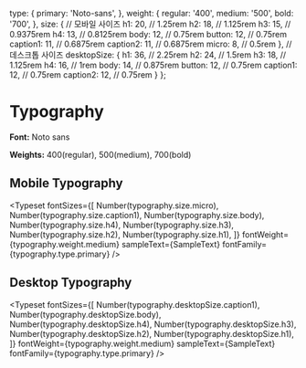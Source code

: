 
<Meta title="Typography" />

  type: {
    primary: 'Noto-sans',
  },
  weight: {
    regular: '400',
    medium: '500',
    bold: '700',
  },
  size: {
    // 모바일 사이즈
    h1: 20,      // 1.25rem
    h2: 18,      // 1.125rem
    h3: 15,      // 0.9375rem
    h4: 13,      // 0.8125rem
    body: 12,    // 0.75rem
    button: 12,  // 0.75rem
    caption1: 11, // 0.6875rem
    caption2: 11, // 0.6875rem
    micro: 8,    // 0.5rem
  },
  // 데스크톱 사이즈
  desktopSize: {
    h1: 36,      // 2.25rem
    h2: 24,      // 1.5rem
    h3: 18,      // 1.125rem
    h4: 16,      // 1rem
    body: 14,    // 0.875rem
    button: 12,  // 0.75rem
    caption1: 12, // 0.75rem
    caption2: 12, // 0.75rem
  }
};


# Typography

**Font:** Noto sans

**Weights:** 400(regular), 500(medium), 700(bold)

## Mobile Typography

<Typeset
  fontSizes={[
    Number(typography.size.micro),
    Number(typography.size.caption1),
    Number(typography.size.body),
    Number(typography.size.h4),
    Number(typography.size.h3),
    Number(typography.size.h2),
    Number(typography.size.h1),
  ]}
  fontWeight={typography.weight.medium}
  sampleText={SampleText}
  fontFamily={typography.type.primary}
/>

## Desktop Typography

<Typeset
  fontSizes={[
    Number(typography.desktopSize.caption1),
    Number(typography.desktopSize.body),
    Number(typography.desktopSize.h4),
    Number(typography.desktopSize.h3),
    Number(typography.desktopSize.h2),
    Number(typography.desktopSize.h1),
  ]}
  fontWeight={typography.weight.medium}
  sampleText={SampleText}
  fontFamily={typography.type.primary}
/>